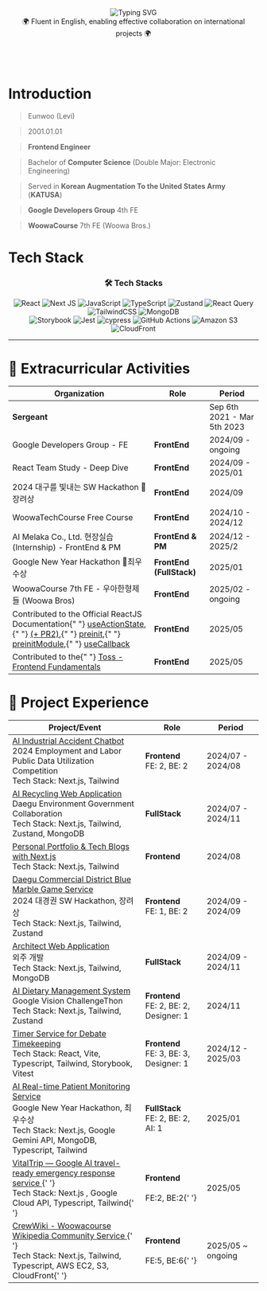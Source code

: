 <div align='center'>
  <img
    src='https://readme-typing-svg.demolab.com?font=Fira+Code&size=25&duration=3000&pause=1000&color=1E95D2&repeat=false&random=false&width=480&lines=함께%20일하고%20싶은%20FrontEnd%20Engineer'
    alt='Typing SVG'
  />
  <br />
  <div>🌍 Fluent in English, enabling effective collaboration on international projects 🌍 </div>
</div>

<br />
<br />
<br />

# Introduction

> Eunwoo (Levi)

> 2001.01.01

> **Frontend Engineer**

> Bachelor of **Computer Science** (Double Major: Electronic Engineering)

> Served in **Korean Augmentation To the United States Army** (**KATUSA**)

> **Google Developers Group** 4th FE

> **WoowaCourse** 7th FE (Woowa Bros.)

# Tech Stack

<div align='center'>
  <h3>🛠️ Tech Stacks </h3>
  <p>
    <img
      style={{ display: 'inline-block' }}
      src='https://img.shields.io/badge/react-%2320232a.svg?style=for-the-badge&logo=react&logoColor=%2361DAFB'
      alt='React'
    />
    <img
      style={{ display: 'inline-block' }}
      src='https://img.shields.io/badge/Next-black?style=for-the-badge&logo=next.js&logoColor=white'
      alt='Next JS'
    />
    <img
      style={{ display: 'inline-block' }}
      src='https://img.shields.io/badge/javascript-%23323330.svg?style=for-the-badge&logo=javascript&logoColor=%23F7DF1E'
      alt='JavaScript'
    />
    <img
      style={{ display: 'inline-block' }}
      src='https://img.shields.io/badge/typescript-%23007ACC.svg?style=for-the-badge&logo=typescript&logoColor=white'
      alt='TypeScript'
    />
    <img
      style={{ display: 'inline-block' }}
      src='https://img.shields.io/badge/zustand-%2320232a.svg?style=for-the-badge&logo=react&logoColor=%2361DAFB'
      alt='Zustand'
    />
    <img
      style={{ display: 'inline-block' }}
      src='https://img.shields.io/badge/-React%20Query-FF4154?style=for-the-badge&logo=react%20query&logoColor=white'
      alt='React Query'
    />
    <img
      style={{ display: 'inline-block' }}
      src='https://img.shields.io/badge/tailwindcss-%2338B2AC.svg?style=for-the-badge&logo=tailwind-css&logoColor=white'
      alt='TailwindCSS'
    />
    <img
      style={{ display: 'inline-block' }}
      src='https://img.shields.io/badge/MongoDB-%234ea94b.svg?style=for-the-badge&logo=mongodb&logoColor=white'
      alt='MongoDB'
    />
    <br />
    <img
      style={{ display: 'inline-block' }}
      src='https://img.shields.io/badge/-Storybook-FF4785?style=for-the-badge&logo=storybook&logoColor=white'
      alt='Storybook'
    />
    <img
      style={{ display: 'inline-block' }}
      src='https://img.shields.io/badge/-jest-%23C21325?style=for-the-badge&logo=jest&logoColor=white'
      alt='Jest'
    />
    <img
      style={{ display: 'inline-block' }}
      src='https://img.shields.io/badge/-cypress-%23E5E5E5?style=for-the-badge&logo=cypress&logoColor=058a5e'
      alt='cypress'
    />
    <img
      style={{ display: 'inline-block' }}
      src='https://img.shields.io/badge/github%20actions-%232671E5.svg?style=for-the-badge&logo=githubactions&logoColor=white'
      alt='GitHub Actions'
    />
    <img
      style={{ display: 'inline-block' }}
      src='https://img.shields.io/badge/Amazon%20S3-FF9900?style=for-the-badge&logo=amazons3&logoColor=white'
      alt='Amazon S3'
    />
    <img
      style={{ display: 'inline-block' }}
      src='https://img.shields.io/badge/CloudFront-FF9900?style=for-the-badge&logo=amazons3&logoColor=white'
      alt='CloudFront'
    />
  </p>
</div>

---

# 🌟 Extracurricular Activities

<table>
  <thead>
    <tr>
      <th>Organization</th>
      <th>Role</th>
      <th>Period</th>
    </tr>
  </thead>
  <tbody>
    <tr>
      <td>
        <strong>Sergeant</strong>
      </td>
      <td></td>
      <td>Sep 6th 2021 - Mar 5th 2023</td>
    </tr>
    <tr>
      <td>Google Developers Group - FE</td>
      <td>
        <strong>FrontEnd</strong>
      </td>
      <td>2024/09 - ongoing</td>
    </tr>
    <tr>
      <td>React Team Study - Deep Dive</td>
      <td>
        <strong>FrontEnd</strong>
      </td>
      <td>2024/09 - 2025/01</td>
    </tr>
    <tr>
      <td>2024 대구를 빛내는 SW Hackathon 🥉장려상</td>
      <td>
        <strong>FrontEnd</strong>
      </td>
      <td>2024/09</td>
    </tr>
    <tr>
      <td>WoowaTechCourse Free Course</td>
      <td>
        <strong>FrontEnd</strong>
      </td>
      <td>2024/10 - 2024/12</td>
    </tr>
    <tr>
      <td>AI Melaka Co., Ltd. 현장실습(Internship) - FrontEnd & PM</td>
      <td>
        <strong>FrontEnd & PM</strong>
      </td>
      <td>2024/12 - 2025/2</td>
    </tr>
    <tr>
      <td>Google New Year Hackathon 🥈최우수상</td>
      <td>
        <strong>FrontEnd (FullStack)</strong>
      </td>
      <td>2025/01</td>
    </tr>
    <tr>
      <td>WoowaCourse 7th FE - 우아한형제들 (Woowa Bros)</td>
      <td>
        <strong>FrontEnd</strong>
      </td>
      <td>2025/02 - ongoing</td>
    </tr>
    <tr>
      <td>
        Contributed to the Official ReactJS Documentation{" "}
      <a href="https://github.com/reactjs/ko.react.dev/pull/1194#event-17655978562">useActionState</a>,{" "}
      <a href="https://github.com/reactjs/ko.react.dev/pull/1196">(+ PR2)</a>,{" "}
      <a href="https://github.com/reactjs/ko.react.dev/pull/1197">preinit</a>,{" "}
      <a href="https://github.com/reactjs/ko.react.dev/pull/1198">preinitModule</a>,{" "}
      <a href="https://github.com/reactjs/ko.react.dev/pull/1202">useCallback</a>
    </td>
      <td><strong>FrontEnd</strong></td>
      <td>2025/05</td>
    </tr>
    <tr>
      <td>
        Contributed to the{" "}
      <a href="https://github.com/toss/frontend-fundamentals/pull/267#event-17736971625">
        Toss - Frontend Fundamentals
      </a>
      </td>
      <td><strong>FrontEnd</strong></td>
      <td>2025/05</td>
    </tr>

  </tbody>
</table>

# 💼 Project Experience

<table>
  <thead>
    <tr>
      <th>Project/Event</th>
      <th>Role</th>
      <th>Period</th>
    </tr>
  </thead>
  <tbody>
    <tr>
      <td>
        <a href='https://github.com/Injury-law-assist' target='_blank'>
          AI Industrial Accident Chatbot
        </a>
        <br /> 2024 Employment and Labor Public Data Utilization Competition
        <br /> Tech Stack: Next.js, Tailwind
      </td>
      <td>
        <strong>Frontend</strong>
        <br /> FE: 2, BE: 2
      </td>
      <td>2024/07 - 2024/08</td>
    </tr>
    <tr>
      <td>
        <a href='https://ecobuddy.life' target='_blank'>
          AI Recycling Web Application
        </a>
        <br /> Daegu Environment Government Collaboration
        <br /> Tech Stack: Next.js, Tailwind, Zustand, MongoDB
      </td>
      <td>
        <strong>FullStack</strong>
      </td>
      <td>2024/07 - 2024/11</td>
    </tr>
    <tr>
      <td>
        <a href='https://eunwoo-levi.blog' target='_blank'>
          Personal Portfolio & Tech Blogs with Next.js
        </a>
        <br /> Tech Stack: Next.js, Tailwind
      </td>
      <td>
        <strong>Frontend</strong>
      </td>
      <td>2024/08</td>
    </tr>
    <tr>
      <td>
        <a href='https://github.com/commercial-game-service/Frontend' target='_blank'>
          Daegu Commercial District Blue Marble Game Service
        </a>
        <br /> 2024 대경권 SW Hackathon, 장려상
        <br /> Tech Stack: Next.js, Tailwind, Zustand
      </td>
      <td>
        <strong>Frontend</strong>
        <br /> FE: 1, BE: 2
      </td>
      <td>2024/09 - 2024/09</td>
    </tr>
    <tr>
      <td>
        <a href='https://github.com/eunwoo-levi/architect-web' target='_blank'>
          Architect Web Application
        </a>
        <br /> 외주 개발
        <br /> Tech Stack: Next.js, Tailwind, MongoDB
      </td>
      <td>
        <strong>FullStack</strong>
      </td>
      <td>2024/09 - 2024/11</td>
    </tr>
    <tr>
      <td>
        <a href='https://github.com/AI-Food-Analysis-Google-Challengethon' target='_blank'>
          AI Dietary Management System
        </a>
        <br /> Google Vision ChallengeThon
        <br /> Tech Stack: Next.js, Tailwind, Zustand
      </td>
      <td>
        <strong>Frontend</strong>
        <br /> FE: 2, BE: 2, Designer: 1
      </td>
      <td>2024/11</td>
    </tr>
    <tr>
      <td>
        <a href='https://github.com/debate-timer/debate-timer-fe' target='_blank'>
          Timer Service for Debate Timekeeping
        </a>
        <br /> Tech Stack: React, Vite, Typescript, Tailwind, Storybook, Vitest
      </td>
      <td>
        <strong>Frontend</strong>
        <br /> FE: 3, BE: 3, Designer: 1
      </td>
      <td>2024/12 - 2025/03</td>
    </tr>
    <tr>
      <td>
        <a
          href='https://drive.google.com/file/d/1lJTyVYMgg1W0HQbOAtVb8eMCiaIqxrwT/view'
          target='_blank'
        >
          AI Real-time Patient Monitoring Service
        </a>
        <br /> Google New Year Hackathon, 최우수상
        <br /> Tech Stack: Next.js, Google Gemini API, MongoDB, Typescript, Tailwind
      </td>
      <td>
        <strong>FullStack</strong>
        <br /> FE: 2, BE: 2, AI: 1
      </td>
      <td>2025/01</td>
    </tr>
    <tr>
      <td>
        <a href='https://github.com/GDG-on-Campus-KNU/4th-SC-Team-5-FE' target='_blank'>
          VitalTrip — Google AI travel-ready emergency response service
        </a>{' '}
        <br /> Tech Stack: Next.js , Google Cloud API, Typescript, Tailwind{' '}
      </td>
      <td>
        <strong>Frontend</strong> <br />
        <br /> FE:2, BE:2{' '}
      </td>
      <td>2025/05 </td>
    </tr>
    <tr>
      <td>
        <a href='https://crew-wiki.site/wiki/%EB%8C%80%EB%AC%B8' target='_blank'>
          CrewWiki - Woowacourse Wikipedia Community Service
        </a>{' '}
        <br /> Tech Stack: Next.js, Tailwind, Typescript, AWS EC2, S3, CloudFront{' '}
      </td>
      <td>
        <strong>Frontend</strong> <br />
        <br /> FE:5, BE:6{' '}
      </td>
      <td>2025/05 ~ ongoing </td>
    </tr>
  </tbody>
</table>
